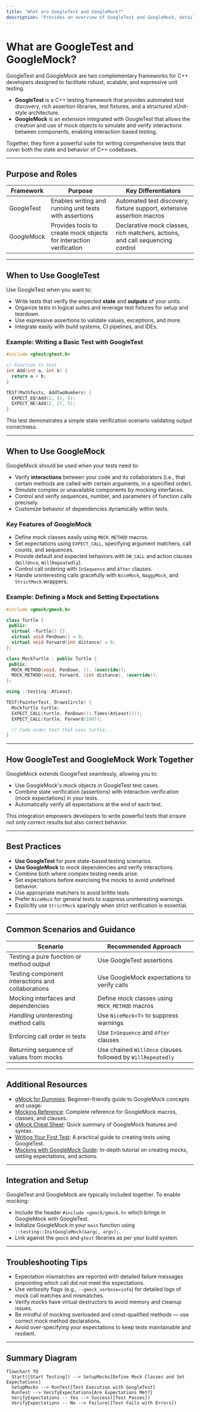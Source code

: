 ```yaml
---
title: "What are GoogleTest and GoogleMock?"
description: "Provides an overview of GoogleTest and GoogleMock, detailing their roles in C++ testing, key differentiators, and scenarios where each should be used. Sets the stage for both new and veteran users to orient themselves quickly."
---
```


# What are GoogleTest and GoogleMock?

GoogleTest and GoogleMock are two complementary frameworks for C++ developers designed to facilitate robust, scalable, and expressive unit testing.

- **GoogleTest** is a C++ testing framework that provides automated test discovery, rich assertion libraries, test fixtures, and a structured xUnit-style architecture.
- **GoogleMock** is an extension integrated with GoogleTest that allows the creation and use of mock objects to simulate and verify interactions between components, enabling interaction-based testing.

Together, they form a powerful suite for writing comprehensive tests that cover both the state and behavior of C++ codebases.

---

## Purpose and Roles

| Framework    | Purpose                                                | Key Differentiators                                   |
|--------------|--------------------------------------------------------|------------------------------------------------------|
| GoogleTest   | Enables writing and running unit tests with assertions | Automated test discovery, fixture support, extensive assertion macros |
| GoogleMock   | Provides tools to create mock objects for interaction verification | Declarative mock classes, rich matchers, actions, and call sequencing control |

---

## When to Use GoogleTest

Use GoogleTest when you want to:

- Write tests that verify the expected **state** and **outputs** of your units.
- Organize tests in logical suites and leverage test fixtures for setup and teardown.
- Use expressive assertions to validate values, exceptions, and more.
- Integrate easily with build systems, CI pipelines, and IDEs.

### Example: Writing a Basic Test with GoogleTest

```cpp
#include <gtest/gtest.h>

// Function to test
int Add(int a, int b) {
  return a + b;
}

TEST(MathTests, AddTwoNumbers) {
  EXPECT_EQ(Add(2, 3), 5);
  EXPECT_NE(Add(2, 2), 5);
}
```

This test demonstrates a simple state verification scenario validating output correctness.

---

## When to Use GoogleMock

GoogleMock should be used when your tests need to:

- Verify **interactions** between your code and its collaborators (i.e., that certain methods are called with certain arguments, in a specified order).
- Simulate complex or unavailable components by mocking interfaces.
- Control and verify sequences, number, and parameters of function calls precisely.
- Customize behavior of dependencies dynamically within tests.

### Key Features of GoogleMock

- Define mock classes easily using `MOCK_METHOD` macros.
- Set expectations using `EXPECT_CALL`, specifying argument matchers, call counts, and sequences.
- Provide default and expected behaviors with `ON_CALL` and action clauses (`WillOnce`, `WillRepeatedly`).
- Control call ordering with `InSequence` and `After` clauses.
- Handle uninteresting calls gracefully with `NiceMock`, `NaggyMock`, and `StrictMock` wrappers.

### Example: Defining a Mock and Setting Expectations

```cpp
#include <gmock/gmock.h>

class Turtle {
 public:
  virtual ~Turtle() {}
  virtual void PenDown() = 0;
  virtual void Forward(int distance) = 0;
};

class MockTurtle : public Turtle {
 public:
  MOCK_METHOD(void, PenDown, (), (override));
  MOCK_METHOD(void, Forward, (int distance), (override));
};

using ::testing::AtLeast;

TEST(PainterTest, DrawsCircle) {
  MockTurtle turtle;
  EXPECT_CALL(turtle, PenDown()).Times(AtLeast(1));
  EXPECT_CALL(turtle, Forward(100));

  // Code under test that uses turtle...
}
```

---

## How GoogleTest and GoogleMock Work Together

GoogleMock extends GoogleTest seamlessly, allowing you to:

- Use GoogleMock's mock objects in GoogleTest test cases.
- Combine state verification (assertions) with interaction verification (mock expectations) in your tests.
- Automatically verify all expectations at the end of each test.

This integration empowers developers to write powerful tests that ensure not only correct results but also correct behavior.

---

## Best Practices

- **Use GoogleTest** for pure state-based testing scenarios.
- **Use GoogleMock** to mock dependencies and verify interactions.
- Combine both where complex testing needs arise.
- Set expectations before exercising the mocks to avoid undefined behavior.
- Use appropriate matchers to avoid brittle tests.
- Prefer `NiceMock` for general tests to suppress uninteresting warnings.
- Explicitly use `StrictMock` sparingly when strict verification is essential.

---

## Common Scenarios and Guidance

| Scenario                                      | Recommended Approach                                  |
|-----------------------------------------------|-----------------------------------------------------|
| Testing a pure function or method output      | Use GoogleTest assertions                            |
| Testing component interactions and collaborations | Use GoogleMock expectations to verify calls        |
| Mocking interfaces and dependencies            | Define mock classes using `MOCK_METHOD` macros       |
| Handling uninteresting method calls            | Use `NiceMock<T>` to suppress warnings             |
| Enforcing call order in tests                   | Use `InSequence` and `After` clauses                 |
| Returning sequence of values from mocks         | Use chained `WillOnce` clauses followed by `WillRepeatedly` |

---

## Additional Resources

- [gMock for Dummies](https://google.github.io/googletest/gmock_for_dummies.html): Beginner-friendly guide to GoogleMock concepts and usage.
- [Mocking Reference](https://google.github.io/googletest/reference/mocking.html): Complete reference for GoogleMock macros, classes, and clauses.
- [gMock Cheat Sheet](https://google.github.io/googletest/gmock_cheat_sheet.html): Quick summary of GoogleMock features and syntax.
- [Writing Your First Test](https://google.github.io/googletest/guides/getting-started/writing-your-first-test.html): A practical guide to creating tests using GoogleTest.
- [Mocking with GoogleMock Guide](https://google.github.io/googletest/guides/advanced-testing/mocking-with-googlemock.html): In-depth tutorial on creating mocks, setting expectations, and actions.

---

## Integration and Setup

GoogleTest and GoogleMock are typically included together. To enable mocking:

- Include the header `#include <gmock/gmock.h>` which brings in GoogleMock with GoogleTest.
- Initialize GoogleMock in your `main` function using `::testing::InitGoogleMock(&argc, argv);`.
- Link against the `gmock` and `gtest` libraries as per your build system.

---

## Troubleshooting Tips

- Expectation mismatches are reported with detailed failure messages pinpointing which call did not meet the expectations.
- Use verbosity flags (e.g., `--gmock_verbose=info`) for detailed logs of mock call matches and mismatches.
- Verify mocks have virtual destructors to avoid memory and cleanup issues.
- Be mindful of mocking overloaded and const-qualified methods — use correct mock method declarations.
- Avoid over-specifying your expectations to keep tests maintainable and resilient.

---

## Summary Diagram

```mermaid
flowchart TD
  Start([Start Testing]) --> SetupMocks[Define Mock Classes and Set Expectations]
  SetupMocks --> RunTest[Test Execution with GoogleTest]
  RunTest --> VerifyExpectations{Are Expectations Met?}
  VerifyExpectations -- Yes --> Success([Test Passes])
  VerifyExpectations -- No --> Failure([Test Fails with Errors])
```
